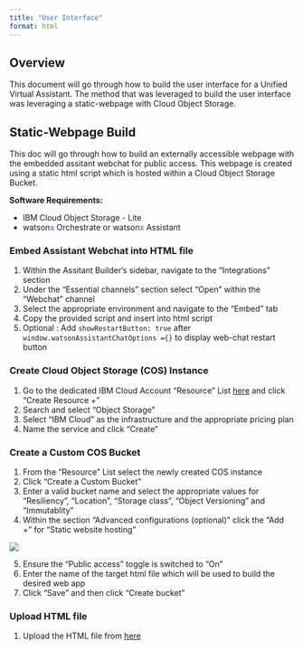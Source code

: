 ```yaml
---
title: "User Interface"
format: html
---
```


## Overview
This document will go through how to build the user interface for a Unified Virtual Assistant. The method that was leveraged to build the user interface was leveraging a static-webpage with Cloud Object Storage.

## Static-Webpage Build
This doc will go through how to build an externally accessible webpage with the embedded assitant webchat for public access. This webpage is created using a static html script which is hosted within a Cloud Object Storage Bucket.

**Software Requirements:**

* IBM Cloud Object Storage - Lite
* watson<span style="color:#2c62f5;">x</span> Orchestrate or watson<span style="color:#2c62f5;">x</span> Assistant

### Embed Assistant Webchat into HTML file
1. Within the Assitant Builder's sidebar, navigate to the "Integrations" section
2. Under the "Essential channels" section select "Open" within the "Webchat" channel
3. Select the appropriate environment and navigate to the "Embed" tab
4. Copy the provided script and insert into html script
5. Optional : Add ```showRestartButton: true``` after ```window.watsonAssistantChatOptions ={}``` to display web-chat restart button

### Create Cloud Object Storage (COS) Instance
1. Go to the dedicated IBM Cloud Account "Resource" List [here](https://cloud.ibm.com/resources) and click "Create Resource +"
2. Search and select "Object Storage"
3. Select "IBM Cloud" as the infrastructure and the appropriate pricing plan
4. Name the service and click "Create"

### Create a Custom COS Bucket
1. From the "Resource" List select the newly created COS instance
2. Click "Create a Custom Bucket"
3. Enter a valid bucket name and select the appropriate values for "Resiliency", "Location", "Storage class", "Object Versioning" and "Immutablity"
4. Within the section "Advanced configurations (optional)" click the "Add +" for "Static website hosting"

![](../images/COS_status_config.png)

5. Ensure the "Public access" toggle is switched to "On"
6. Enter the name of the target html file which will be used to build the desired web app
7. Click "Save" and then click "Create bucket"

### **Upload HTML file**
1. Upload the HTML file from [here](#embed-assistant-webchat-into-html-file)